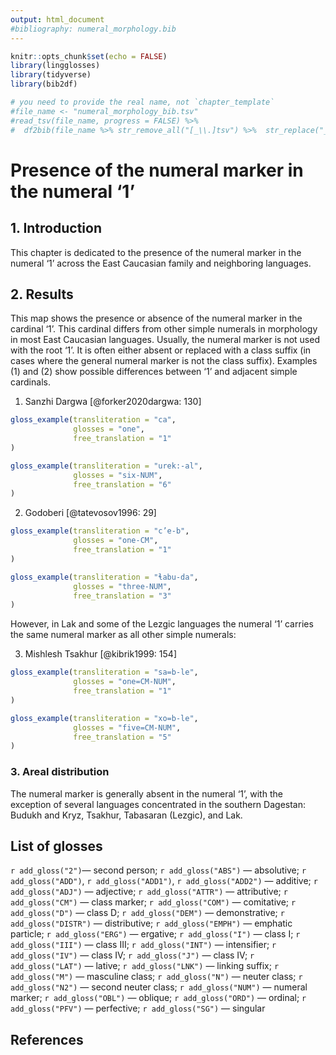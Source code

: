 ---
output: html_document
#bibliography: numeral_morphology.bib
---

```{r, include=FALSE}
knitr::opts_chunk$set(echo = FALSE)
library(lingglosses)
library(tidyverse)
library(bib2df)

# you need to provide the real name, not `chapter_template`
#file_name <- "numeral_morphology_bib.tsv"
#read_tsv(file_name, progress = FALSE) %>% 
#  df2bib(file_name %>% str_remove_all("[_\\.]tsv") %>%  str_replace("_bib$", "\\.bib"))
```

# Presence of the numeral marker in the numeral ‘1’

## 1. Introduction

This chapter is dedicated to the presence of the numeral marker in the numeral ‘1’ across the East Caucasian family and neighboring languages.

## 2. Results
This map shows the presence or absence of the numeral marker in the cardinal ‘1’. This cardinal differs from other simple numerals in morphology in most East Caucasian languages. Usually, the numeral marker is not used with the root ‘1’. It is often either absent or replaced with a class suffix (in cases where the general numeral marker is not the class suffix). Examples (@sanzhi_1_6) and (@godoberi_1_3) show possible differences between ‘1’ and adjacent simple cardinals.

(@sanzhi_1_6) Sanzhi Dargwa [@forker2020dargwa: 130]
```{r, echo=FALSE}
gloss_example(transliteration = "ca",
              glosses = "one",
              free_translation = "1"
)
```
```{r, echo=FALSE}
gloss_example(transliteration = "urek:-al",
              glosses = "six-NUM",
              free_translation = "6"
)
```

(@godoberi_1_3) Godoberi [@tatevosov1996: 29]
```{r, echo=FALSE}
gloss_example(transliteration = "c’e-b",
              glosses = "one-CM",
              free_translation = "1"
)
```
```{r, echo=FALSE}
gloss_example(transliteration = "ɬabu-da",
              glosses = "three-NUM",
              free_translation = "3"
)
```

However, in Lak and some of the Lezgic languages the numeral ‘1’ carries the same numeral marker as all other simple numerals:

(@) Mishlesh Tsakhur [@kibrik1999: 154]
```{r, echo=FALSE}
gloss_example(transliteration = "sa=b-le",
              glosses = "one=CM-NUM",
              free_translation = "1"
)
```
```{r, echo=FALSE}
gloss_example(transliteration = "xo=b-le",
              glosses = "five=CM-NUM",
              free_translation = "5"
)
```


### 3. Areal distribution
The numeral marker is generally absent in the numeral ‘1’, with the exception of several languages concentrated in the southern Dagestan: Budukh and Kryz, Tsakhur, Tabasaran (Lezgic), and Lak.


## List of glosses
`r add_gloss("2")`— second person; `r add_gloss("ABS")` — absolutive; `r add_gloss("ADD")`, `r add_gloss("ADD1")`, `r add_gloss("ADD2")` — additive; `r add_gloss("ADJ")` — adjective; `r add_gloss("ATTR")` — attributive; `r add_gloss("CM")` — class marker; `r add_gloss("COM")` — comitative; `r add_gloss("D")` — class D; `r add_gloss("DEM")` — demonstrative; `r add_gloss("DISTR")` — distributive; `r add_gloss("EMPH")` — emphatic particle; `r add_gloss("ERG")` — ergative; `r add_gloss("I")` — class I; `r add_gloss("III")` — class III; `r add_gloss("INT")` — intensifier; `r add_gloss("IV")` — class IV; `r add_gloss("J")` — class IV; `r add_gloss("LAT")` — lative; `r add_gloss("LNK")` — linking suffix; `r add_gloss("M")` — masculine class; `r add_gloss("N")` — neuter class; `r add_gloss("N2")` — second neuter class; `r add_gloss("NUM")` — numeral marker; `r add_gloss("OBL")` — oblique; `r add_gloss("ORD")` — ordinal; `r add_gloss("PFV")` — perfective; `r add_gloss("SG")` — singular

## References
